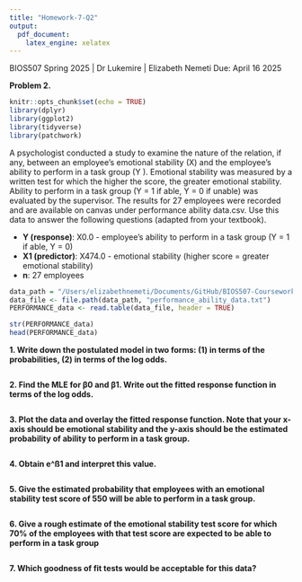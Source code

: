 ```yaml
---
title: "Homework-7-Q2"
output: 
  pdf_document:
    latex_engine: xelatex
---
```


BIOS507 Spring 2025 | Dr Lukemire | Elizabeth Nemeti
Due: April 16 2025

**Problem 2.**

```r
knitr::opts_chunk$set(echo = TRUE)
library(dplyr)
library(ggplot2)
library(tidyverse)
library(patchwork)
```

A psychologist conducted a study to examine the nature of the relation, if any, between an employee’s emotional stability (X) and the employee’s ability to perform in a task group (Y ). Emotional stability was measured by a written test for which the higher the score, the greater emotional stability. Ability to perform in a task group (Y = 1 if able, Y = 0 if unable) was evaluated by the supervisor. The results for 27 employees were recorded and are available on canvas under performance ability data.csv. Use this data to answer the following questions (adapted from your textbook). 

- **Y (response)**:  X0.0 - employee’s ability to perform in a task group (Y = 1 if able, Y = 0)
- **X1 (predictor)**: X474.0 - emotional stability (higher score = greater emotional stability)
- **n**: 27 employees

```r
data_path = "/Users/elizabethnemeti/Documents/GitHub/BIOS507-Coursework/Homeworks/Homework-7/"
data_file <- file.path(data_path, "performance_ability_data.txt")
PERFORMANCE_data <- read.table(data_file, header = TRUE)

str(PERFORMANCE_data)
head(PERFORMANCE_data)
```
**1. Write down the postulated model in two forms: (1) in terms of the probabilities, (2) in terms of the log odds.**

```r

```

**2. Find the MLE for β0 and β1. Write out the fitted response function in terms of the log odds.**

```r

```

**3. Plot the data and overlay the fitted response function. Note that your x-axis should be emotional stability and the y-axis should be the estimated probability of ability to perform in a task group.**

```r

```

**4. Obtain e^ß1 and interpret this value.**

```r

```

**5. Give the estimated probability that employees with an emotional stability test score of 550 will be able to perform in a task group.**

```r

```

**6. Give a rough estimate of the emotional stability test score for which 70% of the employees with that test score are expected to be able to perform in a task group**

```r

```

**7. Which goodness of fit tests would be acceptable for this data?**

```r

```
